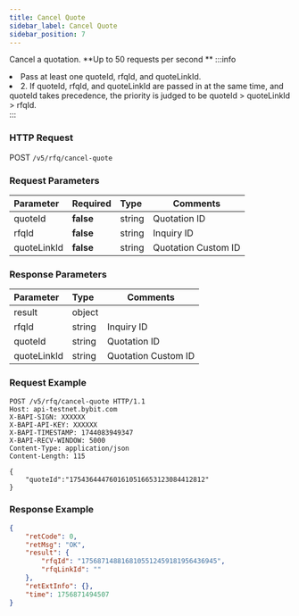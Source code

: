 ```yaml
---
title: Cancel Quote
sidebar_label: Cancel Quote
sidebar_position: 7
---
```

Cancel a quotation. **Up to 50 requests per second ** 
:::info
<li>Pass at least one quoteId, rfqId, and quoteLinkId.</li><li> 2. If quoteId, rfqId, and quoteLinkId are passed in at the same time, and quoteId takes precedence, the priority is judged to be quoteId > quoteLinkId > rfqId.</li>
:::

### HTTP Request
POST `/v5/rfq/cancel-quote`

### Request Parameters
| Parameter | Required | Type | Comments|
|:----- |:-------|:-----|------ |
|quoteId |**false** |string|Quotation ID|
|rfqId |**false** |string|Inquiry ID|
|quoteLinkId |**false**  |string |Quotation Custom ID|

### Response Parameters
| Parameter | Type | Comments|
|:----- |:-----|----- |
|result |object ||
|rfqId |string|Inquiry ID|
|quoteId |string|Quotation ID|
|quoteLinkId|string |Quotation Custom ID|


### Request Example

```http
POST /v5/rfq/cancel-quote HTTP/1.1
Host: api-testnet.bybit.com
X-BAPI-SIGN: XXXXXX
X-BAPI-API-KEY: XXXXXX
X-BAPI-TIMESTAMP: 1744083949347
X-BAPI-RECV-WINDOW: 5000
Content-Type: application/json
Content-Length: 115

{
    "quoteId":"1754364447601610516653123084412812"  
}

```

### Response Example

```json
{
    "retCode": 0,
    "retMsg": "OK",
    "result": {
        "rfqId": "1756871488168105512459181956436945",
        "rfqLinkId": ""
    },
    "retExtInfo": {},
    "time": 1756871494507
}
```
